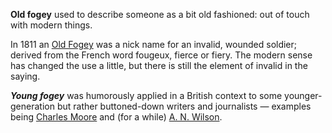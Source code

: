 '''Old fogey''' used to describe someone as a bit old fashioned: out of touch with modern things. 

In 1811 an [[Old Fogey]] was a nick name for an invalid, wounded soldier; derived from the French word fougeux, fierce or fiery. The modern sense has changed the use a little, but there is still the element of invalid in the saying.

'''''Young fogey''''' was humorously applied in a British context to some younger-generation but rather buttoned-down writers and journalists &mdash; examples being [[Charles Moore]] and (for a while) [[A. N. Wilson]].
